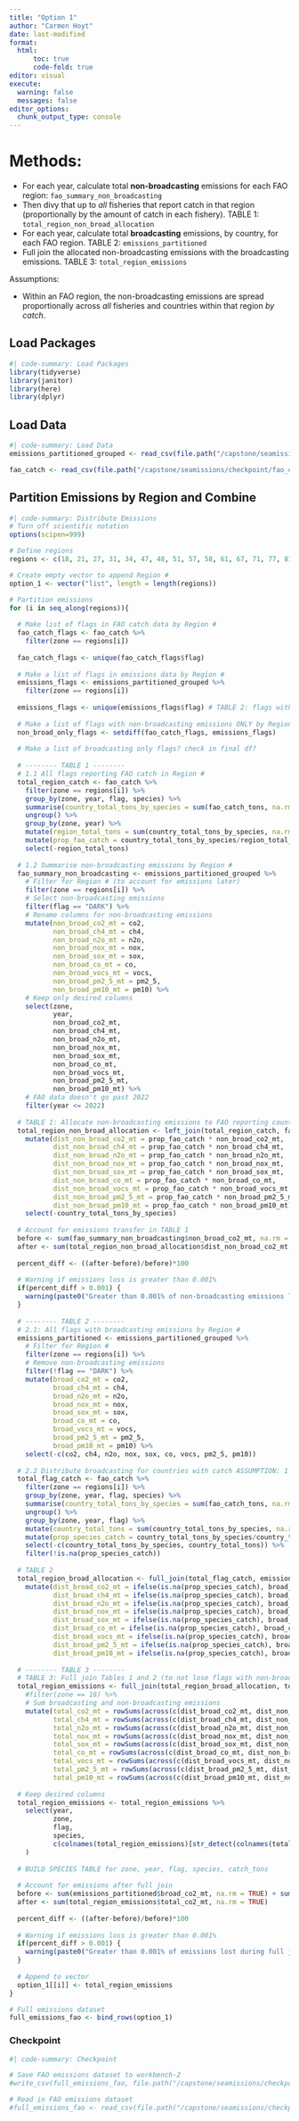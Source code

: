 ```yaml
---
title: "Option 1"
author: "Carmen Hoyt"
date: last-modified
format:
  html:
      toc: true
      code-fold: true
editor: visual
execute:
  warning: false
  messages: false
editor_options: 
  chunk_output_type: console
---
```


# Methods:

- For each year, calculate total **non-broadcasting** emissions for each FAO region:  `fao_summary_non_broadcasting`
- Then divy that up to *all* fisheries that report catch in that region (proportionally by the amount of catch in each fishery). TABLE 1: `total_region_non_broad_allocation`
- For each year, calculate total **broadcasting** emissions, by country, for each FAO region. TABLE 2: `emissions_partitioned`
- Full join the allocated non-broadcasting emissions with the broadcasting emissions. TABLE 3: `total_region_emissions`

Assumptions:

- Within an FAO region, the non-broadcasting emissions are spread proportionally across *all* fisheries and countries within that region *by catch*.

## Load Packages

```r
#| code-summary: Load Packages
library(tidyverse)
library(janitor)
library(here)
library(dplyr)
```

## Load Data

```r
#| code-summary: Load Data
emissions_partitioned_grouped <- read_csv(file.path("/capstone/seamissions/checkpoint/emissions_partitioned_grouped.csv"), show_col_types = FALSE)

fao_catch <- read_csv(file.path("/capstone/seamissions/checkpoint/fao_catch.csv"), show_col_types = FALSE)
```

## Partition Emissions by Region and Combine

```r
#| code-summary: Distribute Emissions
# Turn off scientific notation
options(scipen=999)

# Define regions
regions <- c(18, 21, 27, 31, 34, 47, 48, 51, 57, 58, 61, 67, 71, 77, 81, 87, 88)

# Create empty vector to append Region #
option_1 <- vector("list", length = length(regions))

# Partition emissions
for (i in seq_along(regions)){
  
  # Make list of flags in FAO catch data by Region #
  fao_catch_flags <- fao_catch %>%
    filter(zone == regions[i])
  
  fao_catch_flags <- unique(fao_catch_flags$flag)
  
  # Make a list of flags in emissions data by Region #
  emissions_flags <- emissions_partitioned_grouped %>%
    filter(zone == regions[i])
  
  emissions_flags <- unique(emissions_flags$flag) # TABLE 2: flags with BROADCASTING emissions
  
  # Make a list of flags with non-broadcasting emissions ONLY by Region # (those flags in FAO catch but not in emissions)
  non_broad_only_flags <- setdiff(fao_catch_flags, emissions_flags)
  
  # Make a list of broadcasting only flags? check in final df?
  
  # -------- TABLE 1 --------
  # 1.1 All flags reporting FAO catch in Region #
  total_region_catch <- fao_catch %>%
    filter(zone == regions[i]) %>%
    group_by(zone, year, flag, species) %>%
    summarise(country_total_tons_by_species = sum(fao_catch_tons, na.rm = TRUE), .groups = "drop") %>%
    ungroup() %>%
    group_by(zone, year) %>%
    mutate(region_total_tons = sum(country_total_tons_by_species, na.rm = TRUE)) %>%
    mutate(prop_fao_catch = country_total_tons_by_species/region_total_tons) %>%
    select(-region_total_tons)
  
  # 1.2 Summarise non-broadcasting emissions by Region #
  fao_summary_non_broadcasting <- emissions_partitioned_grouped %>%
    # Filter for Region # (to account for emissions later)
    filter(zone == regions[i]) %>%
    # Select non-broadcasting emissions
    filter(flag == "DARK") %>%
    # Rename columns for non-broadcasting emissions
    mutate(non_broad_co2_mt = co2,
           non_broad_ch4_mt = ch4,
           non_broad_n2o_mt = n2o,
           non_broad_nox_mt = nox,
           non_broad_sox_mt = sox,
           non_broad_co_mt = co,
           non_broad_vocs_mt = vocs,
           non_broad_pm2_5_mt = pm2_5,
           non_broad_pm10_mt = pm10) %>%
    # Keep only desired columns
    select(zone, 
           year, 
           non_broad_co2_mt,
           non_broad_ch4_mt,
           non_broad_n2o_mt,
           non_broad_nox_mt,
           non_broad_sox_mt,
           non_broad_co_mt,
           non_broad_vocs_mt,
           non_broad_pm2_5_mt,
           non_broad_pm10_mt) %>%
    # FAO data doesn't go past 2022
    filter(year <= 2022) 
  
  # TABLE 1: Allocate non-broadcasting emissions to FAO reporting countries by Region #
  total_region_non_broad_allocation <- left_join(total_region_catch, fao_summary_non_broadcasting, by = c("zone", "year")) %>%
    mutate(dist_non_broad_co2_mt = prop_fao_catch * non_broad_co2_mt,
           dist_non_broad_ch4_mt = prop_fao_catch * non_broad_ch4_mt,
           dist_non_broad_n2o_mt = prop_fao_catch * non_broad_n2o_mt,
           dist_non_broad_nox_mt = prop_fao_catch * non_broad_nox_mt,
           dist_non_broad_sox_mt = prop_fao_catch * non_broad_sox_mt,
           dist_non_broad_co_mt = prop_fao_catch * non_broad_co_mt,
           dist_non_broad_vocs_mt = prop_fao_catch * non_broad_vocs_mt,
           dist_non_broad_pm2_5_mt = prop_fao_catch * non_broad_pm2_5_mt,
           dist_non_broad_pm10_mt = prop_fao_catch * non_broad_pm10_mt) %>%
    select(-country_total_tons_by_species)
  
  # Account for emissions transfer in TABLE 1
  before <- sum(fao_summary_non_broadcasting$non_broad_co2_mt, na.rm = TRUE) 
  after <- sum(total_region_non_broad_allocation$dist_non_broad_co2_mt, na.rm = TRUE) 
  
  percent_diff <- ((after-before)/before)*100
  
  # Warning if emissions loss is greater than 0.001%
  if(percent_diff > 0.001) {
    warning(paste0("Greater than 0.001% of non-broadcasting emissions lost during allocation to FAO reporting countries in Region ", regions[i], ". Check Table 1."))
  }
  
  # -------- TABLE 2 --------
  # 2.1: All flags with broadcasting emissions by Region #
  emissions_partitioned <- emissions_partitioned_grouped %>%
    # Filter for Region #
    filter(zone == regions[i]) %>%
    # Remove non-broadcasting emissions
    filter(!flag == "DARK") %>%
    mutate(broad_co2_mt = co2,
           broad_ch4_mt = ch4,
           broad_n2o_mt = n2o,
           broad_nox_mt = nox,
           broad_sox_mt = sox,
           broad_co_mt = co,
           broad_vocs_mt = vocs,
           broad_pm2_5_mt = pm2_5,
           broad_pm10_mt = pm10) %>%
    select(-c(co2, ch4, n2o, nox, sox, co, vocs, pm2_5, pm10))
  
  # 2.2 Distribute broadcasting for countries with catch ASSUMPTION: 1 ton = same emissions for all species
  total_flag_catch <- fao_catch %>%
    filter(zone == regions[i]) %>%
    group_by(zone, year, flag, species) %>%
    summarise(country_total_tons_by_species = sum(fao_catch_tons, na.rm = TRUE), .groups = "drop") %>%
    ungroup() %>%
    group_by(zone, year, flag) %>%
    mutate(country_total_tons = sum(country_total_tons_by_species, na.rm = TRUE)) %>%
    mutate(prop_species_catch = country_total_tons_by_species/country_total_tons) %>%
    select(-c(country_total_tons_by_species, country_total_tons)) %>%
    filter(!is.na(prop_species_catch))
  
  # TABLE 2
  total_region_broad_allocation <- full_join(total_flag_catch, emissions_partitioned, by = c("zone", "year", "flag")) %>%
    mutate(dist_broad_co2_mt = ifelse(is.na(prop_species_catch), broad_co2_mt, prop_species_catch * broad_co2_mt),
           dist_broad_ch4_mt = ifelse(is.na(prop_species_catch), broad_ch4_mt, prop_species_catch * broad_ch4_mt),
           dist_broad_n2o_mt = ifelse(is.na(prop_species_catch), broad_n2o_mt, prop_species_catch * broad_n2o_mt),
           dist_broad_nox_mt = ifelse(is.na(prop_species_catch), broad_nox_mt, prop_species_catch * broad_nox_mt),
           dist_broad_sox_mt = ifelse(is.na(prop_species_catch), broad_sox_mt, prop_species_catch * broad_sox_mt),
           dist_broad_co_mt = ifelse(is.na(prop_species_catch), broad_co_mt, prop_species_catch * broad_co_mt),
           dist_broad_vocs_mt = ifelse(is.na(prop_species_catch), broad_vocs_mt, prop_species_catch * broad_vocs_mt),
           dist_broad_pm2_5_mt = ifelse(is.na(prop_species_catch), broad_pm2_5_mt, prop_species_catch * broad_pm2_5_mt),
           dist_broad_pm10_mt = ifelse(is.na(prop_species_catch), broad_pm10_mt, prop_species_catch * broad_pm10_mt))
  
  # -------- TABLE 3 --------
  # TABLE 3: Full join Tables 1 and 2 (to not lose flags with non-broad emissions but no broad emissions)
  total_region_emissions <- full_join(total_region_broad_allocation, total_region_non_broad_allocation, by = c("zone", "year", "flag", "species")) %>%
    #filter(zone == 18) %>%
    # Sum broadcasting and non-broadcasting emissions
    mutate(total_co2_mt = rowSums(across(c(dist_broad_co2_mt, dist_non_broad_co2_mt)), na.rm = TRUE),
           total_ch4_mt = rowSums(across(c(dist_broad_ch4_mt, dist_non_broad_ch4_mt)), na.rm = TRUE),
           total_n2o_mt = rowSums(across(c(dist_broad_n2o_mt, dist_non_broad_n2o_mt)), na.rm = TRUE),
           total_nox_mt = rowSums(across(c(dist_broad_nox_mt, dist_non_broad_nox_mt)), na.rm = TRUE),
           total_sox_mt = rowSums(across(c(dist_broad_sox_mt, dist_non_broad_sox_mt)), na.rm = TRUE),
           total_co_mt = rowSums(across(c(dist_broad_co_mt, dist_non_broad_co_mt)), na.rm = TRUE),
           total_vocs_mt = rowSums(across(c(dist_broad_vocs_mt, dist_non_broad_vocs_mt)), na.rm = TRUE),
           total_pm2_5_mt = rowSums(across(c(dist_broad_pm2_5_mt, dist_non_broad_pm2_5_mt)), na.rm = TRUE),
           total_pm10_mt = rowSums(across(c(dist_broad_pm10_mt, dist_non_broad_pm10_mt)), na.rm = TRUE))
  
  # Keep desired columns
  total_region_emissions <- total_region_emissions %>%
    select(year,
           zone,
           flag,
           species,
           c(colnames(total_region_emissions)[str_detect(colnames(total_region_emissions), "total")])
    )
  
  # BUILD SPECIES TABLE for zone, year, flag, species, catch_tons
  
  # Account for emissions after full join
  before <- sum(emissions_partitioned$broad_co2_mt, na.rm = TRUE) + sum(fao_summary_non_broadcasting$non_broad_co2_mt, na.rm = TRUE)
  after <- sum(total_region_emissions$total_co2_mt, na.rm = TRUE) 
  
  percent_diff <- ((after-before)/before)*100
  
  # Warning if emissions loss is greater than 0.001%
  if(percent_diff > 0.001) {
    warning(paste0("Greater than 0.001% of emissions lost during full join of broadcasting and non-broadcasting in Region ", regions[i], ". Check Table 3."))
  }
  
  # Append to vector
  option_1[[i]] <- total_region_emissions
}

# Full emissions dataset
full_emissions_fao <- bind_rows(option_1)
```

### Checkpoint

```r
#| code-summary: Checkpoint

# Save FAO emissions dataset to workbench-2
#write_csv(full_emissions_fao, file.path("/capstone/seamissions/checkpoint/full_emissions_fao.csv"))

# Read in FAO emissions dataset
#full_emissions_fao <- read_csv(file.path("/capstone/seamissions/checkpoint/full_emissions_fao.csv"), show_col_types = FALSE)
```
